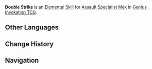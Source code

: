{{Genius Invokation TCG Skill Infobox
|id         = 30062
|image      = Double Strike Character Card Skill.png
|type       = Elemental Skill
|character  = Assault Specialist Mek
|matching   = 3
|effect     = Deals 3 '''Physical DMG'''.
|order      = 2
}}
'''Double Strike''' is an [[Character Card Elemental Skill|Elemental Skill]] for [[Assault Specialist Mek (Character Card)|Assault Specialist Mek]] in [[Genius Invokation TCG]].

==Other Languages==
{{Other Languages
|en      = Double Strike
|zhs     = 双重打击
|zhs_rm  = 
|zht     = 雙重打擊
|zht_rm  = 
|zh_tl   = 
|ja      = ダブル打撃
|ja_rm   = Daburu Dageki
|ja_tl   = Double Strike
|ko      = 이중 타격
|ko_rm   = 
|ko_tl   = 
|es      = Asalto doble
|es_tl   = Double Assault
|fr      = Coup double
|fr_tl   = Double Strike
|ru      = Двойной налёт
|ru_tl   = 
|th      = Double Strike
|vi      = Tấn Công Hai Lượt
|vi_tl   = 
|de      = Doppelte Schläge
|de_tl   = Double Strikes
|id      = Double Strike
|pt      = Golpe Duplo
|pt_tl   = 
|tr      = Çifte Darbe
|tr_tl   = 
|it      = Doppio colpo
|it_tl   = 
}}

==Change History==
{{Change History|4.3}}

==Navigation==
{{Genius Invokation TCG Skill Navbox|Assault Specialist Mek}}